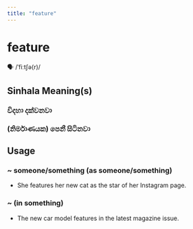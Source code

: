 ```yaml
---
title: "feature"
---
```


# feature

🗣️ /ˈfiːtʃə(r)/

## Sinhala Meaning(s)

### විදහා දක්වනවා
### (නිර්මාණයක) පෙනී සිටිනවා

## Usage

### ~ someone/something (as someone/something)

- She features her new cat as the star of her Instagram page.


### ~ (in something)

- The new car model features in the latest magazine issue.

